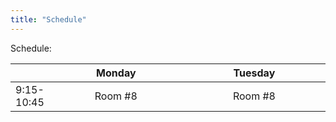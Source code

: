 ---
title: "Schedule"
---

Schedule:

|     |                Monday             |          Tuesday                   |
|:---:|:-----------------------------------:|:--------------------------------------:|
|  9:15-10:45 | Room #8         | Room #8                      |


